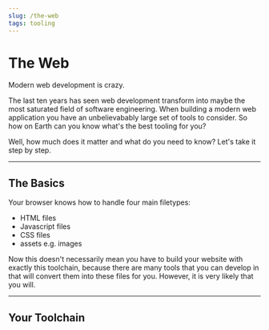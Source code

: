 ```yaml
---
slug: /the-web
tags: tooling
---
```


# The Web

Modern web development is crazy.

The last ten years has seen web development transform into maybe the most saturated field of software engineering. When building a modern web application you have an unbelievabably large set of tools to consider. So how on Earth can you know what's the best tooling for you?

Well, how much does it matter and what do you need to know? Let's take it step by step.

---

## The Basics

Your browser knows how to handle four main filetypes:

-   HTML files
-   Javascript files
-   CSS files
-   assets e.g. images

Now this doesn't necessarily mean you have to build your website with exactly this toolchain, because there are many tools that you can develop in that will convert them into these files for you. However, it is very likely that you will.

---

## Your Toolchain
